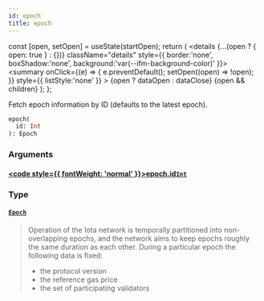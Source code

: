 ```yaml
---
id: epoch
title: epoch
---
```









  const [open, setOpen] = useState(startOpen);
  return (
    <details {...(open ? { open: true } : {})} className="details" style={{ border:'none', boxShadow:'none', background:'var(--ifm-background-color)' }}>
      <summary
        onClick={(e) => {
          e.preventDefault();
          setOpen((open) => !open);
        }}
        style={{ listStyle:'none' }}
      >
      {open ? dataOpen : dataClose}
      </summary>
      {open && children}
    </details>
  );
};








Fetch epoch information by ID (defaults to the latest epoch).


```graphql
epoch(
  id: Int
): Epoch
```




### Arguments

#### [<code style={{ fontWeight: 'normal' }}>epoch.<b>id</b></code>](#)<Bullet />[`Int`](/references/iota-api/iota-graphql/reference/types/scalars/int) <Badge class="badge badge--secondary" text="scalar"/> 
> 
> 
> 
> 

### Type

#### [`Epoch`](/references/iota-api/iota-graphql/reference/types/objects/epoch) <Badge class="badge badge--secondary" text="object"/> 
> 
> 
> Operation of the Iota network is temporally partitioned into non-overlapping
> epochs, and the network aims to keep epochs roughly the same duration as
> each other. During a particular epoch the following data is fixed:
> 
> - the protocol version
> - the reference gas price
> - the set of participating validators
> 





